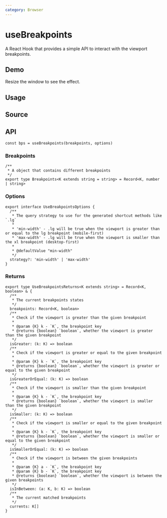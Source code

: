 ```yaml
---
category: Browser
---
```


# useBreakpoints


<HooksType category={frontmatter.category} />

A React Hook that provides a simple API to interact with the viewport breakpoints.

## Demo

Resize the window to see the effect.


<App />

## Usage



## Source


<Source />

## API

```tsx
const bps = useBreakpoints(breakpoints, options)
```

### Breakpoints

```tsx
/**
 * A object that contains different breakpoints
 */
export type Breakpoints<K extends string = string> = Record<K, number | string>
```

### Options

```tsx
export interface UseBreakpointsOptions {
  /**
   * The query strategy to use for the generated shortcut methods like `.lg`
   *
   * 'min-width' - .lg will be true when the viewport is greater than or equal to the lg breakpoint (mobile-first)
   * 'max-width' - .lg will be true when the viewport is smaller than the xl breakpoint (desktop-first)
   *
   * @defaultValue "min-width"
   */
  strategy?: 'min-width' | 'max-width'
}
```

### Returns

```tsx
export type UseBreakpointsReturns<K extends string> = Record<K, boolean> & {
  /**
   * The current breakpoints states
   */
  breakpoints: Record<K, boolean>
  /**
   * Check if the viewport is greater than the given breakpoint
   *
   * @param {K} k - `K`, the breakpoint key
   * @returns {boolean} `boolean`, whether the viewport is greater than the given breakpoint
   */
  isGreater: (k: K) => boolean
  /**
   * Check if the viewport is greater or equal to the given breakpoint
   *
   * @param {K} k - `K`, the breakpoint key
   * @returns {boolean} `boolean`, whether the viewport is greater or equal to the given breakpoint
   */
  isGreaterOrEqual: (k: K) => boolean
  /**
   * Check if the viewport is smaller than the given breakpoint
   *
   * @param {K} k - `K`, the breakpoint key
   * @returns {boolean} `boolean`, whether the viewport is smaller than the given breakpoint
   */
  isSmaller: (k: K) => boolean
  /**
   * Check if the viewport is smaller or equal to the given breakpoint
   *
   * @param {K} k - `K`, the breakpoint key
   * @returns {boolean} `boolean`, whether the viewport is smaller or equal to the given breakpoint
   */
  isSmallerOrEqual: (k: K) => boolean
  /**
   * Check if the viewport is between the given breakpoints
   *
   * @param {K} a - `K`, the breakpoint key
   * @param {K} b - `K`, the breakpoint key
   * @returns {boolean} `boolean`, whether the viewport is between the given breakpoints
   */
  isInBetween: (a: K, b: K) => boolean
  /**
   * The current matched breakpoints
   */
  currents: K[]
}

```
